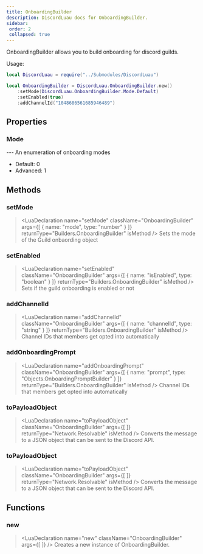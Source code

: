 ```yaml
---
title: OnboardingBuilder
description: DiscordLuau docs for OnboardingBuilder.
sidebar:
 order: 2
 collapsed: true
---
```

[//]: # (This file was automatically compiled through the Generator luau code under this repository)
[//]: # (if you want to edit the documentation of discord-luau, please write changes)
[//]: # (to the discord-luau repository itself, we extract the comments from discord-luau and translate)
[//]: # (them into markdown files that Nextra can interpret!)

[//]: # (----- DOCUMENT IMPORTS ----- )


[//]: # (----- DOCUMENT DESCRIPTION ----- )

OnboardingBuilder allows you to build onboarding for discord guilds.

Usage:
```lua
local DiscordLuau = require("../Submodules/DiscordLuau")

local OnboardingBuilder = DiscordLuau.OnboardingBuilder.new()
	:setMode(DiscordLuau.OnboardingBuilder.Mode.Default)
	:setEnabled(true)
	:addChannelId("1048686561685946489")
```

[//]: # (----- DOCUMENT PROPERTIES ----- )

## Properties

### Mode

<LuaProperty name="OnboardingBuilder.Mode" type="table" />
---
An enumeration of onboarding modes

- Default: 0
- Advanced: 1

[//]: # (----- DOCUMENT METHODS ----- )

## Methods

### setMode

> <LuaDeclaration name="setMode" className="OnboardingBuilder" args={[ { name: "mode", type: "number" } ]} returnType="Builders.OnboardingBuilder" isMethod />
Sets the mode of the Guild onbaording object
### setEnabled

> <LuaDeclaration name="setEnabled" className="OnboardingBuilder" args={[ { name: "isEnabled", type: "boolean" } ]} returnType="Builders.OnboardingBuilder" isMethod />
Sets if the guild onboarding is enabled or not
### addChannelId

> <LuaDeclaration name="addChannelId" className="OnboardingBuilder" args={[ { name: "channelId", type: "string" } ]} returnType="Builders.OnboardingBuilder" isMethod />
Channel IDs that members get opted into automatically
### addOnboardingPrompt

> <LuaDeclaration name="addOnboardingPrompt" className="OnboardingBuilder" args={[ { name: "prompt", type: "Objects.OnboardingPromptBuilder" } ]} returnType="Builders.OnboardingBuilder" isMethod />
Channel IDs that members get opted into automatically
### toPayloadObject

> <LuaDeclaration name="toPayloadObject" className="OnboardingBuilder" args={[  ]} returnType="Network.Resolvable" isMethod />
Converts the message to a JSON object that can be sent to the Discord API.
### toPayloadObject

> <LuaDeclaration name="toPayloadObject" className="OnboardingBuilder" args={[  ]} returnType="Network.Resolvable" isMethod />
Converts the message to a JSON object that can be sent to the Discord API.

[//]: # (----- DOCUMENT FUNCTIONS ----- )

## Functions

### new

> <LuaDeclaration name="new" className="OnboardingBuilder" args={[  ]} />
Creates a new instance of OnboardingBuilder.

